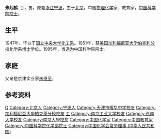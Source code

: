 '''朱起鹤'''（{{bd|1924年|7月12日|catIdx=Z朱}}），男，原籍[[浙江|浙江]][[宁波|宁波]]，生于[[北京|北京]]，中国[[物理化学|物理化学]]家、教育家，[[中国科学院院士|中国科学院院士]]。

== 生平 ==
1947年，毕业于[[国立中央大学_(南京)|国立中央大学]][[南京工业大学|化工系]]。1951年，获[[美国|美国]][[加利福尼亚大学伯克利分校|加利福尼亚大学伯克利分校]]化学系[[博士|博士]]学位。1995年，当选为中国科学院院士。 

== 家庭 ==
父亲是京津实业家[[朱继圣|朱继圣]]。

== 参考资料 ==
{{reflist}}

{{中国科学院化学部院士}}
{{Navboxes 
| title  = 朱起鹤在[[中國化學會_(中華人民共和國)|中国化学会]]的职务
| list1  =
{{中国化学会第二十五届理事会}}
}}

{{Authority control}}
{{DEFAULTSORT:Zhu朱}}
[[Category:朱姓|Q]]
[[Category:北京人|Category:北京人]]
[[Category:宁波人|Category:宁波人]]
[[Category:天津市耀华中学校友|Category:天津市耀华中学校友]]
[[Category:加利福尼亞大學柏克萊分校校友|Category:加利福尼亞大學柏克萊分校校友]]
[[Category:國立中央大學大陸時期校友|工]]
[[Category:南京工业大学校友|Category:南京工业大学校友]]
[[Category:东南大学校友|Category:东南大学校友]]
[[Category:南京大學校友|Category:南京大學校友]]
[[Category:中国化学家|Category:中国化学家]]
[[Category:中国教育家|Category:中国教育家]]
[[Category:中国科学院化学部院士|Category:中国科学院化学部院士]]
[[Category:中国化学会常务理事_(中华人民共和国)|Category:中国化学会常务理事 (中华人民共和国)]]